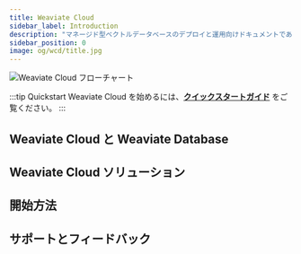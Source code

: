 ```yaml
---
title: Weaviate Cloud
sidebar_label: Introduction
description: "マネージド型ベクトルデータベースのデプロイと運用向けドキュメントである Weaviate Cloud ( WCD ) の概要です。"
sidebar_position: 0
image: og/wcd/title.jpg
---
```



<WCDLandingIntro/>

![Weaviate Cloud フローチャート](./img/weaviate-cloud-flowchart.png "Weaviate Cloud フローチャート")

:::tip Quickstart
 Weaviate Cloud を始めるには、**[クイックスタートガイド](/cloud/quickstart)** をご覧ください。
:::

## Weaviate Cloud と Weaviate Database


<WCDLandingOpenSource/>

## Weaviate Cloud ソリューション


<WCDLandingSolutions/>

## 開始方法


<WCDLandingGetStarted/>

## サポートとフィードバック


<SupportAndTrouble />


<CustomScriptLoader/>


